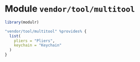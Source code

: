 <!--- File: modules/vendor/tool/multitool.Rmd -->

# Module `vendor/tool/multitool`

```r
library(modulr)

"vendor/tool/multitool" %provides% {
  list(
    pliers = "Pliers",
    keychain = "Keychain"
  )
}
```
